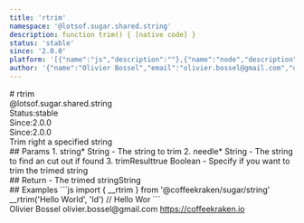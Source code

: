 ```yaml
---
title: 'rtrim'
namespace: '@lotsof.sugar.shared.string'
description: function trim() { [native code] }
status: 'stable'
since: '2.0.0'
platform: '[{"name":"js","description":""},{"name":"node","description":""}]'
author: '{"name":"Olivier Bossel","email":"olivier.bossel@gmail.com","url":"https://coffeekraken.io"}'
---
```

<div class="docmap-mdx">
# rtrim
<div class="_namespace">@lotsof.sugar.shared.string</div>
<div class="_metas">
<div class="_status"><span class="_status-label">Status:</span><span class="_status-value -stable">stable</span></div>
<div class="_since"><span class="_since-label">Since:</span><span class="_since-value">2.0.0</span></div>
<div class="_since"><span class="_since-label">Since:</span><span class="_since-value">2.0.0</span></div>
</div>
<div class="_description">
Trim right a specified string
</div>
<div class="_params">
## Params
1. <span class="_name">string<span class="_required">*</span></span><span class="_default"></span> <span class="_type">String</span>
   - The string to trim
2. <span class="_name">needle<span class="_required">*</span></span><span class="_default"></span> <span class="_type">String</span>
   - The string to find an cut out if found
3. <span class="_name">trimResult</span><span class="_default">true</span> <span class="_type">Boolean</span>
   - Specify if you want to trim the trimed string
</div>
<div class="_return">
## Return
- <span class="_description">The trimed string</span><span class="_default"></span><span class="_type">String</span>
</div>
<div class="_examples">
## Examples
```js
import { __rtrim } from '@coffeekraken/sugar/string'
__rtrim('Hello World', 'ld') // Hello Wor
```
</div>
<div class="_author">
<span class="_name">Olivier Bossel</span>
<span class="_email">olivier.bossel@gmail.com</span>
<a href="https://coffeekraken.io" target="_blank" class="_url">https://coffeekraken.io</a>
</div>
</div>
